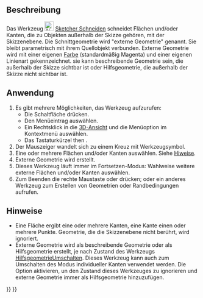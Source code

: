 <languages/>

{{Docnav
|[[Sketcher_Projection/de|Projektion]]
|[[Sketcher_CarbonCopy/de|Blaupause]]
|[[Sketcher_Workbench/de|Sketcher]]
|IconL=Sketcher_Projection.svg
|IconR=Sketcher_CarbonCopy.svg
|IconC=Workbench_Sketcher.svg
}}

{{GuiCommand/de
|Name=Sketcher Intersection
|Name/de=Sketcher Schneiden
|MenuLocation=Skizze → Sketcher-Werkzeuge → Externe Geometrie schneiden
|Workbenches=[[Sketcher_Workbench/de|Sketcher]]
|Shortcut={{KEY|G}} {{KEY|I}}
|Version=1.1
|SeeAlso=[[Sketcher_ToggleConstruction/de|Sketcher HilfsgeometrieUmschalten]]
}}

<span id="Description"></span>
==Beschreibung==

<div class="mw-translate-fuzzy">
Das Werkzeug [[Image:Sketcher_Intersection.svg|24px]] [[Sketcher_Intersection/de|Sketcher Schneiden]] schneidet Flächen und/oder Kanten, die zu Objekten außerhalb der Skizze gehören, mit der Skizzenebene. Die Schnittgeometrie wird "externe Geometrie" genannt. Sie bleibt parametrisch mit ihrem Quellobjekt verbunden. Externe Geometrie wird mit einer eigenen [[Sketcher_Preferences/de#Darstellung|Farbe]] (standardmäßig Magenta) und einer eigenen Linienart gekennzeichnet. sie kann beschreibende Geometrie sein, die außerhalb der Skizze sichtbar ist oder Hilfsgeometrie, die außerhalb der Skizze nicht sichtbar ist.
</div>

<span id="Usage"></span>
==Anwendung==

# Es gibt mehrere Möglichkeiten, das Werkzeug aufzurufen:
#* Die Schaltfläche {{Button|[[Image:Sketcher_Intersection.svg|16px]] [[Sketcher_Intersection/de|Externe Geometrie schneiden]]}} drücken.
#* Den Menüeintrag {{MenuCommand|Skizze → Sketcher-Werkzeuge → [[Image:Sketcher_Intersection.svg|16px]] Externe Geometrie schneiden}} auswählen.
#* Ein Rechtsklick in die [[3D_view/de|3D-Ansicht]] und die Menüoption {{MenuCommand|[[Image:Sketcher_Intersection.svg|16px]] Externe Geometrie schneiden}} im Kontextmenü auswählen.
#* Das Tastaturkürzel {{KEY|G}} then {{KEY|I}}.
# Der Mauszeiger wandelt sich zu einem Kreuz mit Werkzeugsymbol.
# Eine oder mehrere Flächen und/oder Kanten auswählen. Siehe [[#Hinweise|Hiweise]].
# Externe Geometrie wird erstellt.
#Dieses Werkzeug läuft immer im Fortsetzen-Modus: Wahlweise weitere externe Flächen und/oder Kanten auswählen.
# Zum Beenden die rechte Maustaste oder {{KEY|Esc}} drücken; oder ein anderes Werkzeug zum Erstellen von Geometrien oder Randbedingungen aufrufen.

<span id="Notes"></span>
==Hinweise==

* Eine Fläche ergibt eine oder mehrere Kanten, eine Kante einen oder mehrere Punkte. Geometrie, die die Skizzenebene nicht berührt, wird ignoriert.
* Externe Geometrie wird als beschreibende Geometrie oder als Hilfsgeometrie erstellt, je nach Zustand des Werkzeugs [[Sketcher_ToggleConstruction/de|HilfsgeometrieUmschalten]]. Dieses Werkzeug kann auch zum Umschalten des Modus individueller Kanten verwendet werden. Die Option {{MenuCommand|Bearbeiten → Einstellungen... → Sketcher → Allgemein → Externe Geometrie immer als Referenz hinzufügen}} aktivieren, un den Zustand dieses Werkzeuges zu ignorieren und externe Geometrie immer als Hilfsgeometrie hinzuzufügen.


{{Docnav
|[[Sketcher_Projection/de|Projektion]]
|[[Sketcher_CarbonCopy/de|Blaupause]]
|[[Sketcher_Workbench/de|Sketcher]]
|IconL=Sketcher_Projection.svg
|IconR=Sketcher_CarbonCopy.svg
|IconC=Workbench_Sketcher.svg
}}

{{Sketcher_Tools_navi{{#translation:}}}}
{{Userdocnavi{{#translation:}}}}